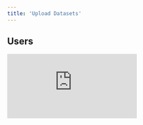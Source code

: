 ```yaml
---
title: 'Upload Datasets'
---
```


## Users

<div
  style={{
    position: 'relative',
    paddingBottom: '56.25%', // 16:9 ratio
    height: 0,
  }}
>
  <iframe
    style={{
      position: 'absolute',
      top: 0,
      left: 0,
      width: '100%',
      height: '100%',
    }}
    src="https://www.youtube.com/embed/emxXMS1oHR0"
    frameBorder="0"
    allow="accelerometer; autoplay; clipboard-write; encrypted-media; gyroscope; picture-in-picture"
    allowFullScreen
  />
</div>

In the previous section we built a usage dashboard,
showing the traffic coming from 100 active users on the platform 📈

Let's now create a "Users" dataset to store all of the user data in one place 🗂️

We have exported these details to
[users.json](https://github.com/unifyai/demos/blob/main/marking_assistant/data/users.json).
We can easily upload this to the platform via the Python client.

Let's add imports,

```python
import os
import wget
import json
import unify
```

activate the project,

```python
unify.activate("MarkingAssistant")
```

download the data,

```python
if not os.path.exists("users.json"):
    wget.download(
        "https://github.com/unifyai/demos/"
        "raw/refs/heads/main/marking_assistant/"
        "data/users.json"
    )
```

and read the data.

```python
with open("users.json", "r") as f:
    users = json.load(f)
```

We can then create a dataset like so:

```python
users_dataset = unify.Dataset(users, name="Users")
```

It's good practice to use `.sync()` when uploading,
as this performs a bi-directional sync,
and uploads/downloads data to achieve the superset both locally and upstream.

```python
users_dataset.sync()
```

In this case the dataset did not exist upstream,
and so `.sync()` was equivalent to calling `.upload()`.

Let's now create a new `Dataset` Tab in our interface,
and set the context of the *entire tab* to `Datasets`
such that all tables will only have access to this context.
The only datasets, `Users`, is then loaded into the table automatically.

<Accordion title="Expand">
<img class="dark-light" width="100%" src="https://raw.githubusercontent.com/unifyai/unifyai.github.io/refs/heads/main/img/externally_linked/docs/demo_datasets_create_tab.gif"/>
click image to maximize
</Accordion>

We can sort the data alphabetically if we want the data to be more structured.

<Accordion title="Expand">
<img class="dark-light" width="100%" src="https://raw.githubusercontent.com/unifyai/unifyai.github.io/refs/heads/main/img/externally_linked/docs/demo_datasets_sort_users.gif"/>
click image to maximize
</Accordion>

We can also search for any student in the search bar.

<Accordion title="Expand">
<img class="dark-light" width="100%" src="https://raw.githubusercontent.com/unifyai/unifyai.github.io/refs/heads/main/img/externally_linked/docs/demo_datasets_global_search.gif"/>
click image to maximize
</Accordion>

## Test Set

Before we deploy an agent to mark the user answers in production,
we need to be able to evaluate the agent performance.
This is what a test set is for,
matching agent *inputs* with desired agent *outputs*.

Let's assume we have a dataset of questions,
answers and the *correct* number of marks to award for each answer,
that an expert marker has provided,
alongside their rationale for awarding this number of marks.

In our case, this was synthetically generated by OpenAI's o1 via
[this script](https://github.com/unifyai/demos/blob/main/ai_tutor/generate_data.py),
but for the sake of example, we can assume it was generated by expert human markers.

The data was then organized into a test set using
[this script](https://github.com/unifyai/demos/blob/main/marking_assistant/generate_test_dataset.py),
and the resultant data is saved in [test_set.json](https://github.com/unifyai/demos/blob/main/marking_assistant/data/test_set.json).


As before, lets download the data,

```python
if not os.path.exists("users.json"):
    wget.download(
        "https://github.com/unifyai/demos/"
        "raw/refs/heads/main/marking_assistant/"
        "data/test_set.json"
    )
```

read the data,

```python
with open("test_set.json", "r") as f:
    test_set = json.load(f)
```

create a dataset,

```python
test_set = unify.Dataset(test_set, name="TestSet")
```

and upload it into the platform.

```python
test_set.sync()
```

Let's see if the test set has been created correctly.

GIFs

Whilst we're improving out LLM agent (next section),
we won't necessarily want to test against **all** 321 examples **every time**.
This would be both very costly and very time consuming,
and needlessly wasteful early on,
when a handful of examples will suffice to point us in the right direction.

Therefore, let's create some subsets of the full test dataset.
Let's start with 10 examples,
and then double up to 160 (almost half the full size).
The test set has already been shuffled,
so we can simply take increasing slices starting from the beginning.

```python
for size in [10, 20, 40, 80, 160]:
    test_set[0:size].set_name(f"TestSet{size}").sync()
```

Let's take a look at our different dataset slices.

<Accordion title="Expand">
<img class="dark-light" width="100%" src="https://raw.githubusercontent.com/unifyai/unifyai.github.io/refs/heads/main/img/externally_linked/docs/demo_datasets_sub_test_sets.gif"/>
click image to maximize
</Accordion>

Each sub-dataset contains the **same** logs as the main dataset,
and as every other overlapping sub-dataset.
For example,
any in-place updates to the logs will be reflected in **all** datasets.

That's it, we're now ready to implement our LLM agent,
and start iterating to improve the performance! 🔁